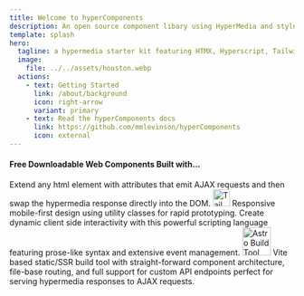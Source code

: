 ```yaml
---
title: Welcome to hyperComponents
description: An open source component libary using HyperMedia and styled with TailwindCSS
template: splash
hero:
  tagline: a hypermedia starter kit featuring HTMX, Hyperscript, Tailwind, and Astro !!
  image:
    file: ../../assets/houston.webp
  actions:
    - text: Getting Started
      link: /about/background
      icon: right-arrow
      variant: primary
    - text: Read the hyperComponents docs
      link: https://github.com/mmlevinson/hyperComponents
      icon: external
---
```





#### Free Downloadable Web Components Built with...

<CardGrid stagger>
	<Card>
	<HTMX_Logo/>
		Extend any html element with attributes that emit AJAX requests and then swap the hypermedia response directly into the DOM.
	</Card>
	<Card title="Tailwind">
	  <img src="/images/tailwind_icon.svg" alt="Tailwind CSS" style="height: 30px;"/>
		Responsive mobile-first design using utility classes for rapid prototyping.
	</Card>
	<Card>
	<Hyperscript_Logo/>
		Create dynamic client side interactivity with this powerful scripting language featuring prose-like syntax and extensive event management.
	</Card>
	<Card >
	  <img src="/images/astro_logo.png" alt="Astro Build Tool" style="height: 50px;"/>
		Vite based static/SSR build tool with straight-forward component architecture, file-base routing, and full support for custom API endpoints perfect for serving hypermedia responses to AJAX requests.
	</Card>
</CardGrid>
